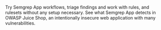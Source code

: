 Try Semgrep App workflows, triage findings and work with rules, and rulesets without any setup necessary. See what Semgrep App detects in OWASP Juice Shop, an intentionally insecure web application with many vulnerabilities.